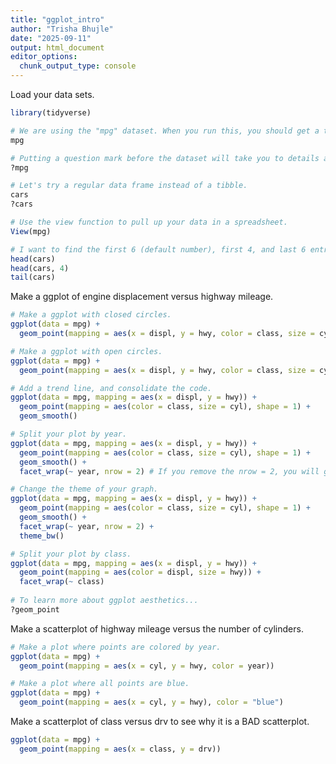 ```yaml
---
title: "ggplot_intro"
author: "Trisha Bhujle"
date: "2025-09-11"
output: html_document
editor_options: 
  chunk_output_type: console
---
```


Load your data sets.
```r
library(tidyverse)

# We are using the "mpg" dataset. When you run this, you should get a tibble (like an upgraded data frame).
mpg

# Putting a question mark before the dataset will take you to details about the dataset, when the data was collected, etc.
?mpg

# Let's try a regular data frame instead of a tibble.
cars
?cars

# Use the view function to pull up your data in a spreadsheet.
View(mpg)

# I want to find the first 6 (default number), first 4, and last 6 entries in the cars data frame.
head(cars)
head(cars, 4)
tail(cars)
```

Make a ggplot of engine displacement versus highway mileage. 
```r
# Make a ggplot with closed circles. 
ggplot(data = mpg) + 
  geom_point(mapping = aes(x = displ, y = hwy, color = class, size = cyl))

# Make a ggplot with open circles. 
ggplot(data = mpg) + 
  geom_point(mapping = aes(x = displ, y = hwy, color = class, size = cyl), shape = 1)

# Add a trend line, and consolidate the code.
ggplot(data = mpg, mapping = aes(x = displ, y = hwy)) + 
  geom_point(mapping = aes(color = class, size = cyl), shape = 1) +
  geom_smooth()

# Split your plot by year.
ggplot(data = mpg, mapping = aes(x = displ, y = hwy)) + 
  geom_point(mapping = aes(color = class, size = cyl), shape = 1) +
  geom_smooth() + 
  facet_wrap(~ year, nrow = 2) # If you remove the nrow = 2, you will get two columns as your default.

# Change the theme of your graph.
ggplot(data = mpg, mapping = aes(x = displ, y = hwy)) + 
  geom_point(mapping = aes(color = class, size = cyl), shape = 1) +
  geom_smooth() + 
  facet_wrap(~ year, nrow = 2) + 
  theme_bw()

# Split your plot by class. 
ggplot(data = mpg, mapping = aes(x = displ, y = hwy)) +  
  geom_point(mapping = aes(color = displ, size = hwy)) + 
  facet_wrap(~ class)
               
# To learn more about ggplot aesthetics...
?geom_point
```

Make a scatterplot of highway mileage versus the number of cylinders.
```r
# Make a plot where points are colored by year. 
ggplot(data = mpg) + 
  geom_point(mapping = aes(x = cyl, y = hwy, color = year))

# Make a plot where all points are blue. 
ggplot(data = mpg) + 
  geom_point(mapping = aes(x = cyl, y = hwy), color = "blue")
```

Make a scatterplot of class versus drv to see why it is a BAD scatterplot.
```r
ggplot(data = mpg) + 
  geom_point(mapping = aes(x = class, y = drv))
```






